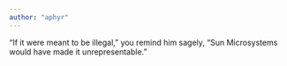 ```yaml
---
author: "aphyr"
---
```


“If it were meant to be illegal,” you remind him sagely, “Sun Microsystems would have made it unrepresentable.”


